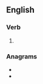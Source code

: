 ==English==

===Verb===
{{head|en|verb form}}

# {{en-past of|net}}

===Anagrams===
* {{l|en|detent}}
* {{l|en|tented}}